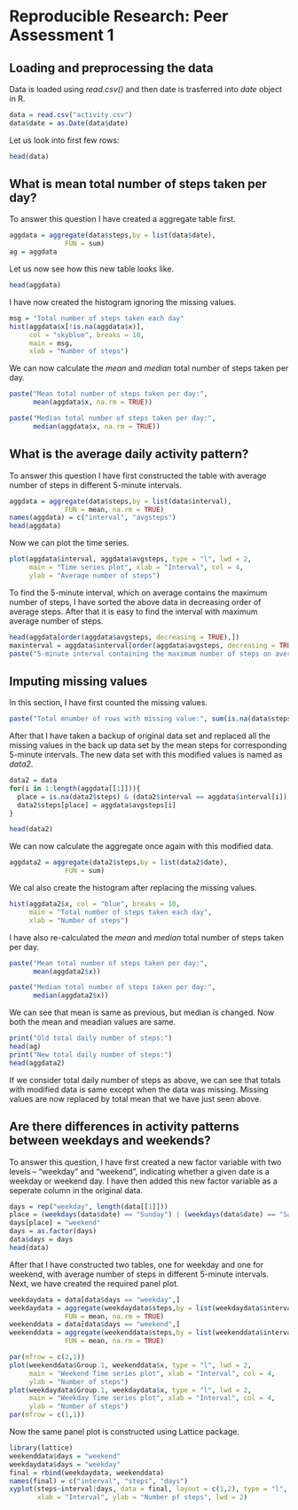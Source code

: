 # Reproducible Research: Peer Assessment 1


## Loading and preprocessing the data
Data is loaded using *read.csv()* and then date is trasferred into *date* object in R.

```r
data = read.csv("activity.csv")
data$date = as.Date(data$date)

```
Let us look into first few rows:
```r
head(data)

```

## What is mean total number of steps taken per day?
To answer this question I have created a aggregate table first.

```r

aggdata = aggregate(data$steps,by = list(data$date), 
              FUN = sum) 
ag = aggdata
```
Let us now see how this new table looks like.
```r
head(aggdata)

```
I have now created the histogram ignoring the missing values.

```r
msg = "Total number of steps taken each day"
hist(aggdata$x[!is.na(aggdata$x)], 
     col = "skyblue", breaks = 10,
     main = msg,
     xlab = "Number of steps")

```
We can now calculate the *mean* and *median* total number of steps taken per day.
```r
paste("Mean total number of steps taken per day:", 
      mean(aggdata$x, na.rm = TRUE))

paste("Median total number of steps taken per day:",
      median(aggdata$x, na.rm = TRUE))
```
## What is the average daily activity pattern?
To answer this question I have first constructed the table with average number of steps in different 5-minute intervals. 

```r
aggdata = aggregate(data$steps,by = list(data$interval), 
              FUN = mean, na.rm = TRUE) 
names(aggdata) = c("interval", "avgsteps")
head(aggdata)
```
Now we can plot the time series.
```r
plot(aggdata$interval, aggdata$avgsteps, type = "l", lwd = 2,
     main = "Time series plot", xlab = "Interval", col = 4,
     ylab = "Average number of steps")
```
To find the 5-minute interval, which on average contains the maximum number of steps, I have sorted the above data in decreasing order of average steps. After that it is easy to find the interval with maximum average number of steps.

```r
head(aggdata[order(aggdata$avgsteps, decreasing = TRUE),])
maxinterval = aggdata$interval[order(aggdata$avgsteps, decreasing = TRUE)][1]
paste("5-minute interval containing the maximum number of steps on average:", maxinterval)

```


## Imputing missing values
In this section, I have first counted the missing values.
```r
paste("Total mnumber of rows with missing value:", sum(is.na(data$steps)))
```
After that I have taken a backup of original data set and replaced all the missing values in the back up data set by the mean steps for corresponding 5-minute intervals. The new data set with this modified values is named as *data2*.

```r
data2 = data
for(i in 1:length(aggdata[[1]])){
  place = is.na(data2$steps) & (data2$interval == aggdata$interval[i])
  data2$steps[place] = aggdata$avgsteps[i]
}

head(data2)
```

We can now calculate the aggregate once again with this modified data.
```r

aggdata2 = aggregate(data2$steps,by = list(data2$date), 
              FUN = sum) 
```
We cal also create the histogram after replacing the missing values.

```r
hist(aggdata2$x, col = "blue", breaks = 10,
     main = "Total number of steps taken each day",
     xlab = "Number of steps")

```
I have also re-calculated the *mean* and *median* total number of steps taken per day.
```r
paste("Mean total number of steps taken per day:", 
      mean(aggdata2$x))

paste("Median total number of steps taken per day:",
      median(aggdata2$x))
```
We can see that mean is same as previous, but median is changed. Now both the mean and meadian values are same. 
```r
print("Old total daily number of steps:")
head(ag)
print("New total daily number of steps:")
head(aggdata2)
```
If we consider total daily number of steps as above, we can see that totals with modified data is same except when the data was missing. Missing values are now replaced by total mean that we have just seen above. 

## Are there differences in activity patterns between weekdays and weekends?

To answer this question, I have first created a new factor variable with two levels – "weekday" and "weekend", indicating whether a given date is a weekday or weekend day. I have then added this new factor variable as a seperate column in the original data.

```r
days = rep("weekday", length(data[[1]]))
place = (weekdays(data$date) == "Sunday") | (weekdays(data$date) == "Saturday")
days[place] = "weekend"
days = as.factor(days)
data$days = days
head(data)
```
After that I have constructed two tables, one for weekday and one for weekend, with average number of steps in different 5-minute intervals. Next, we have created the required panel plot.

```r
weekdaydata = data[data$days == "weekday",]
weekdaydata = aggregate(weekdaydata$steps,by = list(weekdaydata$interval), 
              FUN = mean, na.rm = TRUE)
weekenddata = data[data$days == "weekend",]
weekenddata = aggregate(weekenddata$steps,by = list(weekenddata$interval), 
              FUN = mean, na.rm = TRUE) 

par(mfrow = c(2,1))
plot(weekenddata$Group.1, weekenddata$x, type = "l", lwd = 2,
     main = "Weekend Time series plot", xlab = "Interval", col = 4,
     ylab = "Number of steps")
plot(weekdaydata$Group.1, weekdaydata$x, type = "l", lwd = 2,
     main = "Weekday Time series plot", xlab = "Interval", col = 4,
     ylab = "Number of steps")
par(mfrow = c(1,1))
```

Now the same panel plot is constructed using Lattice package.
```r
library(lattice)
weekenddata$days = "weekend"
weekdaydata$days = "weekday"
final = rbind(weekdaydata, weekenddata)
names(final) = c("interval", "steps", "days")
xyplot(steps~interval|days, data = final, layout = c(1,2), type = "l",
       xlab = "Interval", ylab = "Number pf steps", lwd = 2)
```
